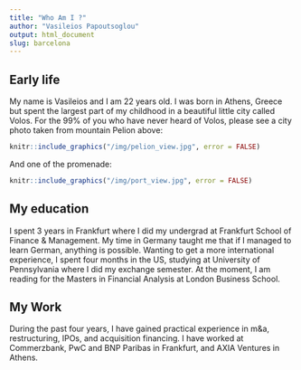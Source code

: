```yaml
---
title: "Who Am I ?"
author: "Vasileios Papoutsoglou"
output: html_document
slug: barcelona
---
```


## Early life

My name is Vasileios and I am 22 years old. I was born in Athens, Greece but spent the largest part of my childhood in a beautiful little city called Volos. For the 99% of you who have never heard of Volos, please see a city photo taken from mountain Pelion above:

```r
knitr::include_graphics("/img/pelion_view.jpg", error = FALSE)
```
And one of the promenade:

```r
knitr::include_graphics("/img/port_view.jpg", error = FALSE)
```

## My education

I spent 3 years in Frankfurt where I did my undergrad at Frankfurt School of Finance & Management. My time in Germany taught me that if I managed to learn German, anything is possible. Wanting to get a more international experience, I spent four months in the US, studying at University of Pennsylvania where I did my exchange semester. At the moment, I am reading for the Masters in Financial Analysis at London Business School.

## My Work

During the past four years, I have gained practical experience in m&a, restructuring, IPOs, and acquisition financing. I have worked at Commerzbank, PwC and BNP Paribas in Frankfurt, and AXIA Ventures in Athens.
